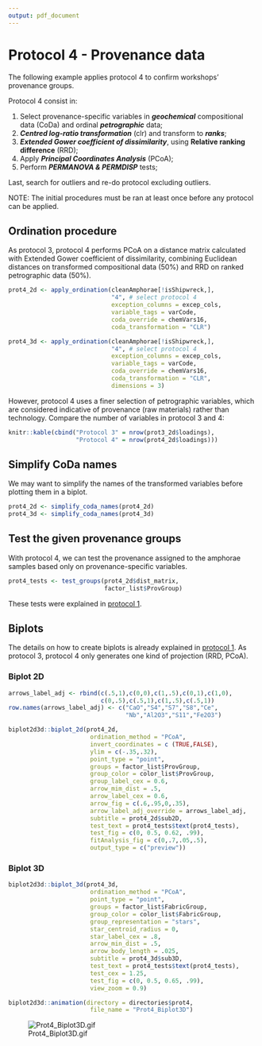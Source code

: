```yaml
---
output: pdf_document
---
```


# Protocol 4 - Provenance data {#prot4}

The following example applies protocol 4 to confirm workshops' provenance groups.

Protocol 4 consist in: 

1. Select provenance-specific variables in **_geochemical_** compositional data (CoDa) and ordinal **_petrographic_** data;
2. **_Centred log-ratio transformation_** (clr) and transform to **_ranks_**;
3. **_Extended Gower coefficient of dissimilarity_**, using **Relative ranking difference** (RRD);
4. Apply **_Principal Coordinates Analysis_** (PCoA);
5. Perform **_PERMANOVA & PERMDISP_** tests;

Last, search for outliers and re-do protocol excluding outliers.

NOTE: The initial procedures must be ran at least once before any protocol can be applied.


## Ordination procedure

As protocol 3, protocol 4 performs PCoA on a distance matrix calculated with Extended Gower coefficient of dissimilarity, combining Euclidean distances on transformed compositional data (50%) and RRD on ranked petrographic data (50%).

```r
prot4_2d <- apply_ordination(cleanAmphorae[!isShipwreck,],
                             "4", # select protocol 4
                             exception_columns = excep_cols,
                             variable_tags = varCode,
                             coda_override = chemVars16,
                             coda_transformation = "CLR")

prot4_3d <- apply_ordination(cleanAmphorae[!isShipwreck,],
                             "4", # select protocol 4
                             exception_columns = excep_cols,
                             variable_tags = varCode,
                             coda_override = chemVars16,
                             coda_transformation = "CLR",
                             dimensions = 3)
```

However, protocol 4 uses a finer selection of petrographic variables, which are considered indicative of provenance (raw materials) rather than technology. Compare the number of variables in protocol 3 and 4:

```r
knitr::kable(cbind("Protocol 3" = nrow(prot3_2d$loadings),
                   "Protocol 4" = nrow(prot4_2d$loadings)))
```

## Simplify CoDa names

We may want to simplify the names of the transformed variables before plotting them in a biplot. 

```r
prot4_2d <- simplify_coda_names(prot4_2d)
prot4_3d <- simplify_coda_names(prot4_3d)
```

## Test the given provenance groups

With protocol 4, we can test the provenance assigned to the amphorae samples based only on provenance-specific variables.

```r
prot4_tests <- test_groups(prot4_2d$dist_matrix,
                           factor_list$ProvGroup)
```

These tests were explained in [protocol 1](#tests).

\pagebreak

## Biplots

The details on how to create biplots is already explained in [protocol 1](#biplots). As protocol 3, protocol 4 only generates one kind of projection (RRD, PCoA).

### Biplot 2D

```r
arrows_label_adj <- rbind(c(.5,1),c(0,0),c(1,.5),c(0,1),c(1,0),
                          c(0,.5),c(.5,1),c(1,.5),c(.5,1))
row.names(arrows_label_adj) <- c("CaO","S4","S7","S8","Ce",
                                 "Nb","Al2O3","S11","Fe2O3")

biplot2d3d::biplot_2d(prot4_2d,
                       ordination_method = "PCoA",
                       invert_coordinates = c (TRUE,FALSE),
                       ylim = c(-.35,.32),
                       point_type = "point",
                       groups = factor_list$ProvGroup,
                       group_color = color_list$ProvGroup,
                       group_label_cex = 0.6,
                       arrow_mim_dist = .5,
                       arrow_label_cex = 0.6,
                       arrow_fig = c(.6,.95,0,.35),
                       arrow_label_adj_override = arrows_label_adj,
                       subtitle = prot4_2d$sub2D,
                       test_text = prot4_tests$text(prot4_tests),
                       test_fig = c(0, 0.5, 0.62, .99),
                       fitAnalysis_fig = c(0,.7,.05,.5),
                       output_type = c("preview"))
```

\pagebreak

### Biplot 3D

```r
biplot2d3d::biplot_3d(prot4_3d,
                       ordination_method = "PCoA",
                       point_type = "point",
                       groups = factor_list$FabricGroup,
                       group_color = color_list$FabricGroup,
                       group_representation = "stars",
                       star_centroid_radius = 0,
                       star_label_cex = .8,
                       arrow_min_dist = .5,
                       arrow_body_length = .025,
                       subtitle = prot4_3d$sub3D,
                       test_text = prot4_tests$text(prot4_tests),
                       test_cex = 1.25,
                       test_fig = c(0, 0.5, 0.65, .99),
                       view_zoom = 0.9)

biplot2d3d::animation(directory = directories$prot4,
                       file_name = "Prot4_Biplot3D")
```

![Prot4_Biplot3D.gif](Protocol_4_provenance_data/Prot4_Biplot3D.gif)

\pagebreak

